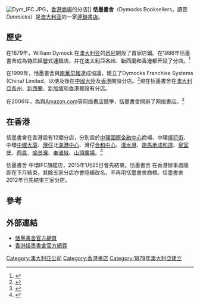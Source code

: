 [[File:Dym_IFC.JPG|thumb]]，[[香港商場|香港商場]]的分店]]
'''恬墨書舍'''（Dymocks Booksellers，讀音''Dimmicks''）是[[澳大利亚|澳大利亚]]的一家[[連鎖|連鎖]][[書店|書店]]。

==歷史==
在1879年，William Dymock 在[[澳大利亚|澳大利亚]]的[[悉尼|悉尼]]開設了首家店鋪。在1986年恬墨書舍成為[[特許經營|特許經營]]式[[連鎖店|連鎖店]]，并在[[澳洲行政區劃|澳大利亞各州]]、[[新西蘭|新西蘭]]和[[香港|香港]]都开設了分店。<ref>{{cite news
 | author = Teo Pau Lin
 | title = Shopping down under
 | publisher = [[海峽時報|海峽時報]]
 | date = 2000-07-03
 | accessdate = 2008-09-08
 | language = en
 | quote = With CityLink Mall connecting the Raffles City and Marina Centre areas, pedestrians can pick up a coffee or a couple of CDs on the go easily ... ANCHOR TENANTS: HMV music store, Dymocks Books and Pacific Coffee Company
 }}
</ref>

在1999年，恬墨書舍與[[南華早報|南華早報]]達成協議，建立了Dymocks Franchise Systems (China) Limited，以便及後在[[中國大陸|中國大陸]]及[[香港|香港]]開設分店。<ref>{{cite news
 | first = Denise
 | last = Tsang
 | title = Dymocks, SCMP forge mainland venture.
 | publisher = [[南華早報|南華早報]]
 | date = 1999-09-01
 | accessdate = 2007-09-08
 | language = en
 }}
</ref>現在恬墨書舍在[[澳洲行政區劃|澳大利亞各州]]、[[新西蘭|新西蘭]]、[[新加坡|新加坡]]和[[香港|香港]]都設有分店。

在2006年，為與[[Amazon.com|Amazon.com]]等网络書店競爭，恬墨書舍開辦了网络書店。<ref>{{cite news
 | author = Staff writer
 | title = Dymocks responds to Amazon
 | publisher = Adbrief
 | page = 3
 | date = 2006-11-24
 | accessdate = 2007-09-08
 | language = en
 | quote = Australia's Dymocks Booksellers has revamped its online store to be more competitive with US rival, Amazon.
 }}
</ref>

==在香港==
恬墨書舍在香港設有12間分店，分別設於[[中環|中環]][[國際金融中心_(香港)|國際金融中心]]商場、中環[[擺花街|擺花街]]、中環[[中建大廈|中建大廈]]、[[灣仔|灣仔]]北[[海港中心|海港中心]]、灣仔[[合和中心|合和中心]]、[[淺水灣|淺水灣]]、[[跑馬地|跑馬地]][[成和道|成和道]]、[[皇室堡|皇室堡]]、[[西貢區|西貢]]、[[愉景灣|愉景灣]]、[[東涌城|東涌城]]、[[山頂廣場|山頂廣場]]。<ref>{{Cite web |url=http://www.dymocks.com.hk/index.asp |title=Dymocks.com.hk. More for Booklovers |access-date=2008-03-28 |archive-url=https://web.archive.org/web/20080315192949/http://www.dymocks.com.hk/index.asp |archive-date=2008-03-15 |dead-url=yes }}</ref>


恬墨書舍 中環IFC旗艦店，2015年1月25日會先結束。恬墨書舍 在香港辦事處隨即在下月結束，其餘五家分店亦會陸續改名，不再用恬墨書舍商標。恬墨書舍 2012年已先結束三家分店。

==參考==
<references/>

{{TranslatedFromWikipedia|lang=en|article=Dymocks Booksellers|oldid=201580115}}

==外部連結==
{{commonscat|Dymocks Booksellers}}
*[http://www.dymocks.com.au/ 恬墨書舍官方網頁] {{Wayback|url=http://www.dymocks.com.au/ |date=20051026012957 }}
*[http://www.dymocks.com.hk/ 香港恬墨書舍官方網頁] {{Wayback|url=http://www.dymocks.com.hk/ |date=20090430174600 }}

[[Category:澳大利亚公司|Category:澳大利亚公司]]
[[Category:香港書店|Category:香港書店]]
[[Category:1879年澳大利亞建立|Category:1879年澳大利亞建立]]